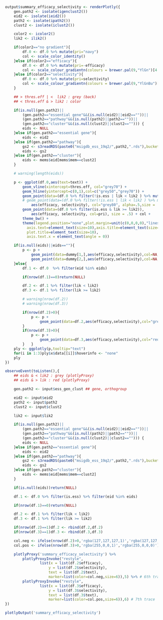```r
output$summary_efficacy_selectivity <- renderPlotly({
	gen.path2 <- isolate(igenclust2())
	eid2 <- isolate(ieid2())
	path2 <- isolate(ipath2())
	clust2 <- isolate(iclust2())

	color2 <- icolor2()
	lik2 <- ilik2()

	if(color2=="no gradient"){
		df.0 <- df.0 %>% mutate(pri="navy")
		col <- scale_color_identity()
	}else if(color2=="efficacy"){
		df.0 <- df.0 %>% mutate(pri=-efficacy)
		col <- scale_colour_gradientn(colours = brewer.pal(9,"YlGn")[4:9])
	}else if(color2=="selectivity"){
		df.0 <- df.0 %>% mutate(pri=selectivity)
		col <- scale_colour_gradientn(colours = brewer.pal(9,"YlGnBu")[4:9])
	}

	## > thres.eff | <  lik2 : grey (back)
	## < thres.eff & > lik2 : color

	if(is.null(gen.path2)||
		(gen.path2=="essential gene"&&(is.null(eid2)||eid2==""))||
		(gen.path2=="pathway"&&(is.null(path2)||path2==""))||
		(gen.path2=="cluster"&&(is.null(clust2)||clust2==""))) {
		eids <- NULL
	}else if(gen.path2=="essential gene"){
		eids <- eid2
	}else if(gen.path2=="pathway"){
		gs2 <- s3readRDS(paste0("msigdb_ess_19q2/",path2,".rds"),bucket="depmap")
		eids <- gs2
	}else if(gen.path2=="cluster"){
		eids <- mems$eid[mems$mem==clust2]
	}

	# warning(length(eids))

	p <- ggplot(df.0,aes(text=text)) +
		geom_vline(xintercept=thres.eff, col="grey70") +
		geom_hline(yintercept=c(0,1),col=c("grey50","grey70")) + 
		geom_point(data=(df.0 %>% filter(!is.ess | lik < lik2 ) %>% mutate(text="")),
		# geom_point(data=(df.0 %>% filter(!is.ess | lik < lik2 ) %>% mutate(text="")),			
			aes(efficacy, selectivity), col="grey80", alpha=.5,size = .3) +
		geom_point(data=(df.0 %>% filter(is.ess & lik >= lik2)),
			aes(efficacy, selectivity, col=pri), size = .5) + col +
		theme_bw() +
	    theme(legend.position="none",plot.margin=unit(c(0,0,0,0),"lines"),
	      axis.text=element_text(size=10),axis.title=element_text(size=10),
	      plot.title=element_text(size=10),
	      axis.text.x = element_text(angle = 0))

	if(is.null(eids)||eids==""){
		p <- p + 
			geom_point(data=dummy[1,],aes(efficacy,selectivity),col=NA,size=1.2) + # 6th trace, lik < lik2
			geom_point(data=dummy[2,],aes(efficacy,selectivity),col=NA,size=1.2) # 7th trace, lik >= lik2
	}else{
		df.1 <- df.0  %>% filter(eid %in% eids)

		if(nrow(df.1)==0)return(NULL)

		df.2 <- df.1 %>% filter(lik < lik2)
		df.3 <- df.1 %>% filter(lik >= lik2)

		# warning(nrow(df.2))
		# warning(nrow(df.3))

		if(nrow(df.2)>0){
			p <- p +
				geom_point(data=df.2,aes(efficacy,selectivity),col="grey50",size=1.2) # 6th trace, lik < lik2
		}
		if(nrow(df.3)>0){
			p <- p +
				geom_point(data=df.3,aes(efficacy,selectivity),col="red",size=1.2) # 7th trace, lik >= lik2
		}	}
	ply <- ggplotly(p,tooltip="text")
	for(i in 1:3)ply$x$data[[i]]$hoverinfo <- "none"
	ply
})

observeEvent(toListen(),{
	## eids & < lik2 : grey (plotlyProxy)
	## eids & > lik : red (plotlyProxy)

	gen.path2 <- input$ess_gen_clust ## gene, orthogroup

	eid2 <- input$eid2
	path2 <- input$path2
	clust2 <- input$clust2

	lik2 <- input$lik2

	if(is.null(gen.path2)||
		(gen.path2=="essential gene"&&(is.null(eid2)||eid2==""))||
		(gen.path2=="pathway"&&(is.null(path2)||path2==""))||
		(gen.path2=="cluster"&&(is.null(clust2)||clust2==""))) {
		eids <- NULL
	}else if(gen.path2=="essential gene"){
		eids <- eid2
	}else if(gen.path2=="pathway"){
		gs2 <- s3readRDS(paste0("msigdb_ess_19q2/",path2,".rds"),bucket="depmap")
		eids <- gs2
	}else if(gen.path2=="cluster"){
		eids <- mems$eid[mems$mem==clust2]
	}

	if(is.null(eids))return(NULL)

	df.1 <- df.0 %>% filter(is.ess) %>% filter(eid %in% eids)

	if(nrow(df.1)==0)return(NULL)

	df.2 <- df.1 %>% filter(lik < lik2)
	df.3 <- df.1 %>% filter(lik >= lik2)

	if(nrow(df.2)==1)df.2 <- rbind(df.2,df.2)
	if(nrow(df.3)==1)df.3 <- rbind(df.3,df.3)

	col.neg <- ifelse(nrow(df.2)>0,'rgba(127,127,127,1)','rgba(127,127,127,0)')
	col.pos <- ifelse(nrow(df.3)>0,'rgba(255,0,0,1)','rgba(255,0,0,0)')

	plotlyProxy('summary_efficacy_selectivity') %>%
	 	plotlyProxyInvoke("restyle", 
	        	list(x = list(df.2$efficacy), 
	        		y = list(df.2$selectivity),
	        		text = list(df.2$text),
	        		marker=list(color=col.neg,size=6)),5) %>% # 6th trace
		plotlyProxyInvoke("restyle", 
	        	list(x = list(df.3$efficacy), 
	        		y = list(df.3$selectivity),
	        		text = list(df.3$text),	        		
        			marker=list(color=col.pos,size=6)),6) # 7th trace
})

```
```r
plotlyOutput('summary_efficacy_selectivity')
```
